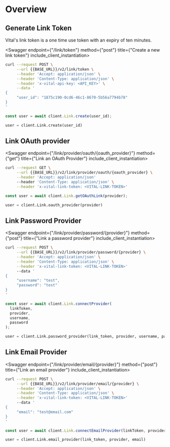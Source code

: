 
# Overview

## Generate Link Token

Vital's link token is a one time use token with an expiry of ten minutes.

<Swagger endpoint={"/link/token"} method={"post"} title={"Create a new link token"} include_client_instantiation>

```bash
curl --request POST \
     --url {{BASE_URL}}/v2/link/token \
     --header 'Accept: application/json' \
     --header 'Content-Type: application/json' \
     --header 'x-vital-api-key: <API_KEY>' \
     --data '
{
     "user_id": "1875c190-0cd6-46c1-8670-5b56a7794b78"
}
'
```

```js
const user = await client.Link.create(user_id);
```

```python
user = client.Link.create(user_id)
```

</Swagger>

## Link OAuth provider

<Swagger endpoint={"/link/provider/oauth/{oauth_provider}"} method={"get"} title={"Link an OAuth Provider"} include_client_instantiation>

```bash
curl --request GET \
     --url {{BASE_URL}}/v2/link/provider/oauth/{oauth_provider} \
     --header 'Accept: application/json'
     --header 'Content-Type: application/json' \
     --header 'x-vital-link-token: <VITAL-LINK-TOKEN>'
```

```js
const user = await client.Link.getOAuthLink(provider);
```

```python
user = client.Link.oauth_provider(provider)
```

</Swagger>

## Link Password Provider

<Swagger endpoint={"/link/provider/password/{provider}"} method={"post"} title={"Link a password provider"} include_client_instantiation>

```bash
curl --request POST \
     --url {{BASE_URL}}/v2/link/provider/password/{provider} \
     --header 'Accept: application/json' \
     --header 'Content-Type: application/json' \
     --header 'x-vital-link-token: <VITAL-LINK-TOKEN>'
     --data '
{
     "username": "test",
     "password": "test"
}
'
```

```js
const user = await client.Link.connectProvider(
  linkToken,
  provider,
  username,
  password
);
```

```python
user = client.Link.password_provider(link_token, provider, username, password)
```

</Swagger>

## Link Email Provider

<Swagger endpoint={"/link/provider/email/{provider}"} method={"post"} title={"Link an email provider"} include_client_instantiation>

```bash
curl --request POST \
     --url {{BASE_URL}}/v2/link/provider/email/{provider} \
     --header 'Accept: application/json' \
     --header 'Content-Type: application/json' \
     --header 'x-vital-link-token: <VITAL-LINK-TOKEN>'
     --data '
{
     "email": "test@email.com"
}
'
```

```js
const user = await client.Link.connectEmailProvider(linkToken, provider, email);
```

```python
user = client.Link.email_provider(link_token, provider, email)
```

</Swagger>
